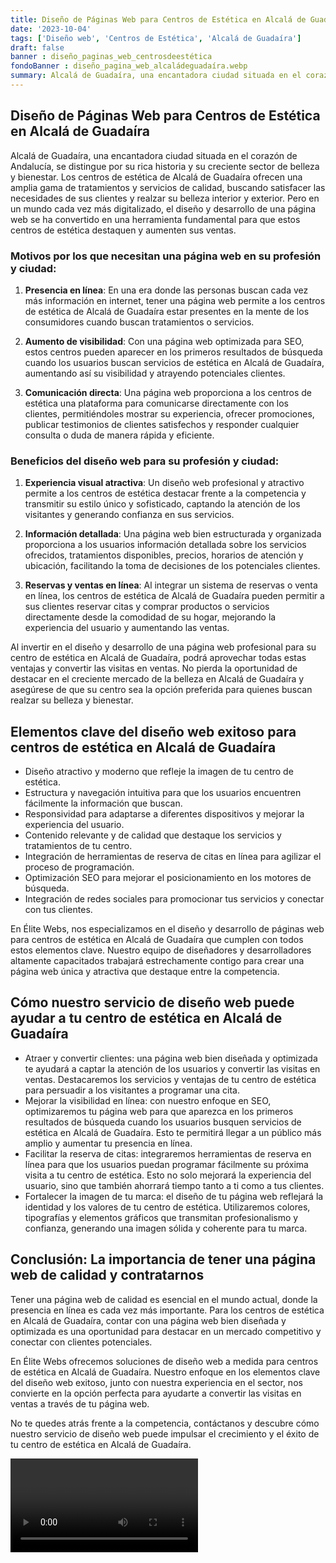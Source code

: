 ```yaml
---
title: Diseño de Páginas Web para Centros de Estética en Alcalá de Guadaíra
date: '2023-10-04'
tags: ['Diseño web', 'Centros de Estética', 'Alcalá de Guadaíra']
draft: false
banner : diseño_paginas_web_centrosdeestética
fondoBanner : diseño_pagina_web_alcaládeguadaíra.webp
summary: Alcalá de Guadaíra, una encantadora ciudad situada en el corazón de Andalucía, se distingue por su rica historia y su creciente sector de belleza y bienestar. Los centros de estética de Alcalá de Guadaíra ofrecen una amplia gama de tratamientos y servicios de calidad, buscando satisfacer las necesidades de sus clientes y realzar su belleza interior y exterior. Pero en un mundo cada vez más digitalizado, el diseño y desarrollo de una página web se ha convertido en una herramienta fundamental para que estos centros de estética destaquen y aumenten sus ventas.
---
```


## Diseño de Páginas Web para Centros de Estética en Alcalá de Guadaíra

Alcalá de Guadaíra, una encantadora ciudad situada en el corazón de Andalucía, se distingue por su rica historia y su creciente sector de belleza y bienestar. Los centros de estética de Alcalá de Guadaíra ofrecen una amplia gama de tratamientos y servicios de calidad, buscando satisfacer las necesidades de sus clientes y realzar su belleza interior y exterior. Pero en un mundo cada vez más digitalizado, el diseño y desarrollo de una página web se ha convertido en una herramienta fundamental para que estos centros de estética destaquen y aumenten sus ventas.

### Motivos por los que necesitan una página web en su profesión y ciudad:

1. **Presencia en línea**: En una era donde las personas buscan cada vez más información en internet, tener una página web permite a los centros de estética de Alcalá de Guadaíra estar presentes en la mente de los consumidores cuando buscan tratamientos o servicios.

2. **Aumento de visibilidad**: Con una página web optimizada para SEO, estos centros pueden aparecer en los primeros resultados de búsqueda cuando los usuarios buscan servicios de estética en Alcalá de Guadaíra, aumentando así su visibilidad y atrayendo potenciales clientes.

3. **Comunicación directa**: Una página web proporciona a los centros de estética una plataforma para comunicarse directamente con los clientes, permitiéndoles mostrar su experiencia, ofrecer promociones, publicar testimonios de clientes satisfechos y responder cualquier consulta o duda de manera rápida y eficiente.

### Beneficios del diseño web para su profesión y ciudad:

1. **Experiencia visual atractiva**: Un diseño web profesional y atractivo permite a los centros de estética destacar frente a la competencia y transmitir su estilo único y sofisticado, captando la atención de los visitantes y generando confianza en sus servicios.

2. **Información detallada**: Una página web bien estructurada y organizada proporciona a los usuarios información detallada sobre los servicios ofrecidos, tratamientos disponibles, precios, horarios de atención y ubicación, facilitando la toma de decisiones de los potenciales clientes.

3. **Reservas y ventas en línea**: Al integrar un sistema de reservas o venta en línea, los centros de estética de Alcalá de Guadaíra pueden permitir a sus clientes reservar citas y comprar productos o servicios directamente desde la comodidad de su hogar, mejorando la experiencia del usuario y aumentando las ventas.

Al invertir en el diseño y desarrollo de una página web profesional para su centro de estética en Alcalá de Guadaíra, podrá aprovechar todas estas ventajas y convertir las visitas en ventas. No pierda la oportunidad de destacar en el creciente mercado de la belleza en Alcalá de Guadaíra y asegúrese de que su centro sea la opción preferida para quienes buscan realzar su belleza y bienestar.

<GifSeo />

<Cta />

## Elementos clave del diseño web exitoso para centros de estética en Alcalá de Guadaíra

- Diseño atractivo y moderno que refleje la imagen de tu centro de estética.
- Estructura y navegación intuitiva para que los usuarios encuentren fácilmente la información que buscan.
- Responsividad para adaptarse a diferentes dispositivos y mejorar la experiencia del usuario.
- Contenido relevante y de calidad que destaque los servicios y tratamientos de tu centro.
- Integración de herramientas de reserva de citas en línea para agilizar el proceso de programación.
- Optimización SEO para mejorar el posicionamiento en los motores de búsqueda.
- Integración de redes sociales para promocionar tus servicios y conectar con tus clientes.

En Élite Webs, nos especializamos en el diseño y desarrollo de páginas web para centros de estética en Alcalá de Guadaíra que cumplen con todos estos elementos clave. Nuestro equipo de diseñadores y desarrolladores altamente capacitados trabajará estrechamente contigo para crear una página web única y atractiva que destaque entre la competencia.

## Cómo nuestro servicio de diseño web puede ayudar a tu centro de estética en Alcalá de Guadaíra

- Atraer y convertir clientes: una página web bien diseñada y optimizada te ayudará a captar la atención de los usuarios y convertir las visitas en ventas. Destacaremos los servicios y ventajas de tu centro de estética para persuadir a los visitantes a programar una cita.
- Mejorar la visibilidad en línea: con nuestro enfoque en SEO, optimizaremos tu página web para que aparezca en los primeros resultados de búsqueda cuando los usuarios busquen servicios de estética en Alcalá de Guadaíra. Esto te permitirá llegar a un público más amplio y aumentar tu presencia en línea.
- Facilitar la reserva de citas: integraremos herramientas de reserva en línea para que los usuarios puedan programar fácilmente su próxima visita a tu centro de estética. Esto no solo mejorará la experiencia del usuario, sino que también ahorrará tiempo tanto a ti como a tus clientes.
- Fortalecer la imagen de tu marca: el diseño de tu página web reflejará la identidad y los valores de tu centro de estética. Utilizaremos colores, tipografías y elementos gráficos que transmitan profesionalismo y confianza, generando una imagen sólida y coherente para tu marca.

## Conclusión: La importancia de tener una página web de calidad y contratarnos

Tener una página web de calidad es esencial en el mundo actual, donde la presencia en línea es cada vez más importante. Para los centros de estética en Alcalá de Guadaíra, contar con una página web bien diseñada y optimizada es una oportunidad para destacar en un mercado competitivo y conectar con clientes potenciales.

En Élite Webs ofrecemos soluciones de diseño web a medida para centros de estética en Alcalá de Guadaíra. Nuestro enfoque en los elementos clave del diseño web exitoso, junto con nuestra experiencia en el sector, nos convierte en la opción perfecta para ayudarte a convertir las visitas en ventas a través de tu página web.

No te quedes atrás frente a la competencia, contáctanos y descubre cómo nuestro servicio de diseño web puede impulsar el crecimiento y el éxito de tu centro de estética en Alcalá de Guadaíra.

<Video />

<CtaBot job='Centros de Estética' city='Alcalá de Guadaíra'/>

<Gmaps query='Alcalá de Guadaíra+españa+maps' />